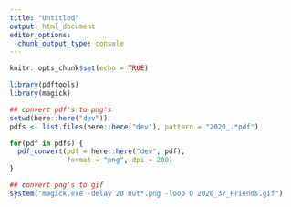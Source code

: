```yaml
---
title: "Untitled"
output: html_document
editor_options: 
  chunk_output_type: console
---
```


```r
knitr::opts_chunk$set(echo = TRUE)
```

```r
library(pdftools)
library(magick)

## convert pdf's to png's
setwd(here::here("dev"))
pdfs <- list.files(here::here("dev"), pattern = "2020_.*pdf")

for(pdf in pdfs) {
  pdf_convert(pdf = here::here("dev", pdf), 
              format = "png", dpi = 200)
}

## convert png's to gif
system("magick.exe -delay 20 out*.png -loop 0 2020_37_Friends.gif")
```

